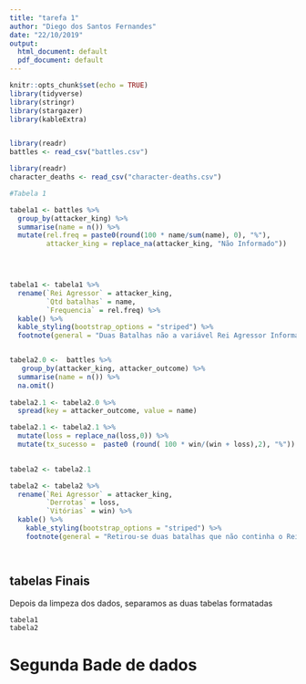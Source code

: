 ```yaml
---
title: "tarefa 1"
author: "Diego dos Santos Fernandes"
date: "22/10/2019"
output:
  html_document: default
  pdf_document: default
---
```


```r
knitr::opts_chunk$set(echo = TRUE)
library(tidyverse)
library(stringr)
library(stargazer)
library(kableExtra)


library(readr)
battles <- read_csv("battles.csv")

library(readr)
character_deaths <- read_csv("character-deaths.csv")

```


```r

#Tabela 1

tabela1 <- battles %>%
  group_by(attacker_king) %>%
  summarise(name = n()) %>% 
  mutate(rel.freq = paste0(round(100 * name/sum(name), 0), "%"),
         attacker_king = replace_na(attacker_king, "Não Informado"))



  
tabela1 <- tabela1 %>%
  rename(`Rei Agressor` = attacker_king,
         `Qtd batalhas` = name,
         `Frequencia` = rel.freq) %>% 
  kable() %>%
  kable_styling(bootstrap_options = "striped") %>% 
  footnote(general = "Duas Batalhas não a variável Rei Agressor Informado")


tabela2.0 <-  battles %>%
   group_by(attacker_king, attacker_outcome) %>% 
  summarise(name = n()) %>% 
  na.omit()
 
tabela2.1 <- tabela2.0 %>%  
  spread(key = attacker_outcome, value = name)

tabela2.1 <- tabela2.1 %>% 
  mutate(loss = replace_na(loss,0)) %>% 
  mutate(tx_sucesso =  paste0 (round( 100 * win/(win + loss),2), "%"))
  

tabela2 <- tabela2.1

tabela2 <- tabela2 %>% 
  rename(`Rei Agressor` = attacker_king,
         `Derrotas` = loss,
         `Vitórias` = win) %>% 
  kable() %>%
    kable_styling(bootstrap_options = "striped") %>% 
    footnote(general = "Retirou-se duas batalhas que não continha o Rei Agressor")




```

## tabelas Finais

Depois da limpeza dos dados, separamos as duas tabelas formatadas

```r

tabela1
tabela2

```


# Segunda Bade de dados

```r

```




